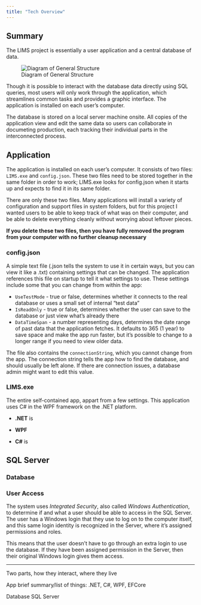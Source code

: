 ```yaml
---
title: "Tech Overview"
---
```


## Summary

The LIMS project is essentially a user application and a central database of data. 

![Diagram of General Structure](../../images/lims_structure.png)

Though it is possible to interact with the database data directly using SQL queries, most users will only work through the application, which streamlines common tasks and provides a graphic interface.  The application is installed on each user's computer.

The database is stored on a local server machine onsite.  All copies of the application view and edit the same data so users can collaborate in documeting production, each tracking their individual parts in the interconnected process.

## Application

The application is installed on each user's computer.  It consists of two files: `LIMS.exe` and `config.json`.  These two files need to be stored together in the same folder in order to work; LIMS.exe looks for config.json when it starts up and expects to find it in its same folder.  

There are only these two files.  Many applications will install a variety of configuration and support files in system folders, but for this project I wanted users to be able to keep track of what was on their computer, and be able to delete everything cleanly without worrying about leftover pieces. 

**If you delete these two files, then you have fully removed the program from your computer with no further cleanup necessary**

### config.json 

A simple text file (.json tells the system to use it in certain ways, but you can view it like a .txt) containing settings that can be changed.  The application references this file on startup to tell it what settings to use.  These settings include some that you can change from within the app:

- `UseTestMode` - true or false, determines whether it connects to the real database or uses a small set of internal "test data"
- `IsReadOnly` - true or false, determines whether the user can save to the database or just view what's already there
- `DataTimeSpan` - a number representing days, determines the date range of past data that the application fetches.  It defaults to 365 (1 year) to save space and make the app run faster, but it's possible to change to a longer range if you need to view older data.

The file also contains the `connectionString`, which you cannot change from the app.  The connection string tells the app how to find the database, and should usually be left alone.  If there are connection issues, a database admin might want to edit this value.

### LIMS.exe

The entire self-contained app, appart from a few settings.  This application uses C# in the WPF framework on the .NET platform.

- **.NET** is

- **WPF**

- **C#** is 




## SQL Server

### Database

### User Access

The system uses *Integrated Security*, also called *Windows Authentication*, to determine if and what a user should be able to access in the SQL Server.  The user has a Windows login that they use to log on to the computer itself, and this same login identity is recognized in the Server, where it's assigned permissions and roles.  

This means that the user doesn't have to go through an extra login to use the database.  If they have been assigned permission in the Server, then their original Windows login gives them access.

---

Two parts, how they interact, where they live

App
brief summary/list of things: .NET, C#, WPF, EFCore

Database
SQL Server
